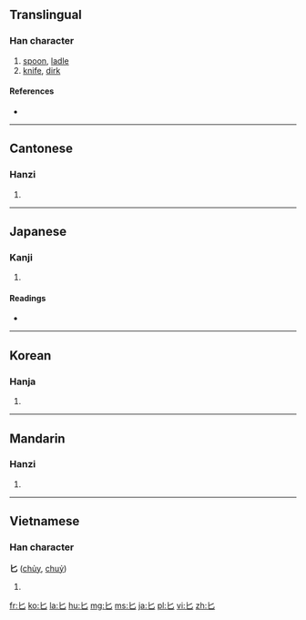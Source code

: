 {{also|七}}
==Translingual==
{{stroke order|type=animate}}

===Han character===
{{Han char|rn=21|rad=匕|as=00|sn=2|four=4071<sub>0</sub>|canj=山竹 (UH)}}

# [[spoon]], [[ladle]]
# [[knife]], [[dirk]]

====References====
* {{Han ref|kx=0152.180|dkj=02570|dj=0342.020|hdz=10261.150|uh=5315|ud=21269|bh=A450|bd=42064}}

----

==Cantonese==

===Hanzi===
{{yue-hanzi|jyut=[[bei2]], [[bei6]]|y=[[bei6]]}}

# {{defn|Cantonese|sort=匕00}}

----

==Japanese==

===Kanji===
{{ja-kanji|grade=9|rs=匕00}}

# {{defn|Japanese|sort=匕00}}

====Readings====
* {{ja-readings|on=[[ひ]] (hi)|kun=[[さじ]] (saji)}}

----

==Korean==

===Hanja===
{{ko-hanja|hangeul=비|rv=bi|mr=pi}}

# {{defn|Korean|sort=匕00}}

----

==Mandarin==

===Hanzi===
{{cmn-hanzi|pin=[[bǐ]] ([[bi3]]), [[huā]] ([[hua1]])|wg=pi<sup>3</sup>, hua<sup>1</sup>}}

# {{defn|Mandarin|sort=匕00}}

----

==Vietnamese==

===Han character===
'''匕''' ([[chủy]], [[chuỷ]])

# {{defn|Vietnamese}}

[[fr:匕]]
[[ko:匕]]
[[la:匕]]
[[hu:匕]]
[[mg:匕]]
[[ms:匕]]
[[ja:匕]]
[[pl:匕]]
[[vi:匕]]
[[zh:匕]]